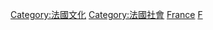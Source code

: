 [[Category:法國文化|Category:法國文化]]
[[Category:法國社會|Category:法國社會]]
[[Category:欧洲各国宗教|France]]
[[Category:各國宗教|F]]